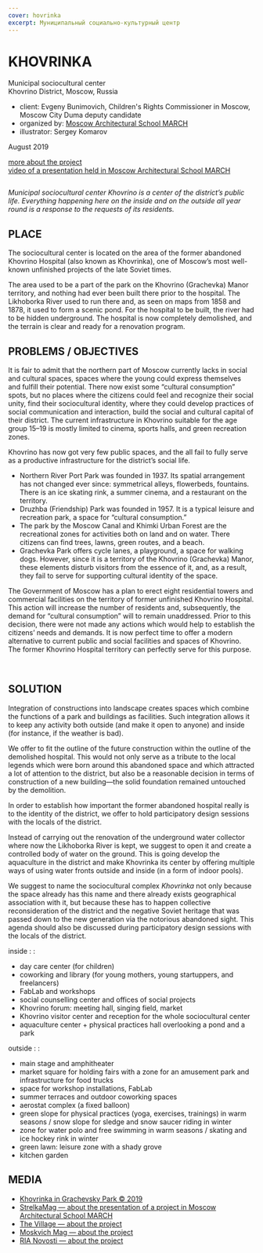 ```yaml
---
cover: hovrinka
excerpt: Муниципальный социально-культурный центр
---
```


# KHOVRINKA

Municipal sociocultural center<br/>
Khovrino District, Moscow, Russia

- client: Evgeny Bunimovich, Children's Rights Commissioner in Moscow, Moscow City Duma deputy candidate
- organized by: [Moscow Architectural School MARCH](https://march.ru/)
- illustrator: Sergey Komarov

August 2019

[more about the project](https://issuu.com/unit4/docs/hovrinka)<br/>
[video of a presentation held in Moscow Architectural School MARCH](https://www.yabloko.ru/regnews/Moscow/2019/08/22)

<Image src="https://unitcdn.tmshv.com/hovrinka_01_05925e493f.jpg" alt="" />

_Municipal sociocultural center Khovrino is a center of the district’s public life. Everything happening here on the inside and on the outside all year round is a response to the requests of its residents._

## PLACE
The sociocultural center is located on the area of the former abandoned Khovrino Hospital (also known as Khovrinka), one of Moscow’s most well-known unfinished projects of the late Soviet times.

The area used to be a part of the park on the Khovrino (Grachevka) Manor territory, and nothing had ever been built there prior to the hospital. The Likhoborka River used to run there and, as seen on maps from 1858 and 1878, it used to form a scenic pond. For the hospital to be built, the river had to be hidden underground. The hospital is now completely demolished, and the terrain is clear and ready for a renovation program.

## PROBLEMS / OBJECTIVES

It is fair to admit that the northern part of Moscow currently lacks in social and cultural spaces, spaces where the young could express themselves and fulfill their potential. There now exist some “cultural consumption” spots, but no places where the citizens could feel and recognize their social unity, find their sociocultural identity, where they could develop practices of social communication and interaction, build the social and cultural capital of their district. The current infrastructure in Khovrino suitable for the age group 15–19 is mostly limited to cinema, sports halls, and green recreation zones.

Khovrino has now got very few public spaces, and the all fail to fully serve as a productive infrastructure for the district’s social life.

- Northern River Port Park was founded in 1937. Its spatial arrangement has not changed ever since: symmetrical alleys, flowerbeds, fountains. There is an ice skating rink, a summer cinema, and a restaurant on the territory.
- Druzhba (Friendship) Park was founded in 1957. It is a typical leisure and recreation park, a space for “cultural consumption.”
- The park by the Moscow Canal and Khimki Urban Forest are the recreational zones for activities both on land and on water. There citizens can find trees, lawns, green routes, and a beach.
- Grachevka Park offers cycle lanes, a playground, a space for walking dogs. However, since it is a territory of the Khovrino (Grachevka) Manor, these elements disturb visitors from the essence of it, and, as a result, they fail to serve for supporting cultural identity of the space.

The Government of Moscow has a plan to erect eight residential towers and commercial facilities on the territory of former unfinished Khovrino Hospital. This action will increase the number of residents and, subsequently, the demand for “cultural consumption” will to remain unaddressed. Prior to this decision, there were not made any actions which would help to establish the citizens’ needs and demands. It is now perfect time to offer a modern alternative to current public and social facilities and spaces of Khovrino. The former Khovrino Hospital territory can perfectly serve for this purpose.

<Carousel effect=crossfade>
	<Image src="https://unitcdn.tmshv.com/hovrinka_02_02eee05cee.jpg" alt="" />
	<Image src="https://unitcdn.tmshv.com/hovrinka_03_c9449ec50b.jpg" alt="" />
</Carousel>

## SOLUTION

Integration of constructions into landscape creates spaces which combine the functions of a park and buildings as facilities. Such integration allows it to keep any activity both outside (and make it open to anyone) and inside (for instance, if the weather is bad).

We offer to fit the outline of the future construction within the outline of the demolished hospital. This would not only serve as a tribute to the local legends which were born around this abandoned space and which attracted a lot of attention to the district, but also be a reasonable decision in terms of construction of a new building—the solid foundation remained untouched by the demolition.

In order to establish how important the former abandoned hospital really is to the identity of the district, we offer to hold participatory design sessions with the locals of the district.

Instead of carrying out the renovation of the underground water collector where now the Likhoborka River is kept, we suggest to open it and create a controlled body of water on the ground. This is going develop the aquaculture in the district and make Khovrinka its center by offering multiple ways of using water fronts outside and inside (in a form of indoor pools).

We suggest to name the sociocultural complex _Khovrinka_ not only because the space already has this name and there already exists geographical association with it, but because these has to happen collective reconsideration of the district and the negative Soviet heritage that was passed down to the new generation via the notorious abandoned sight. This agenda should also be discussed during participatory design sessions with the locals of the district.


inside : :
- day care center (for children)
- coworking and library (for young mothers, young startuppers, and freelancers)
- FabLab and workshops
- social counselling center and offices of social projects
- Khovrino forum: meeting hall, singing field, market
- Khovrino visitor center and reception for the whole sociocultural center
- aquaculture center + physical practices hall overlooking a pond and a park

outside : :
- main stage and amphitheater
- market square for holding fairs with a zone for an amusement park and infrastructure for food trucks
- space for workshop installations, FabLab
- summer terraces and outdoor coworking spaces
- aerostat complex (a fixed balloon)
- green slope for physical practices (yoga, exercises, trainings) in warm seasons / snow slope for sledge and snow saucer riding in winter
- zone for water polo and free swimming in warm seasons / skating and ice hockey rink in winter
- green lawn: leisure zone with a shady grove
- kitchen garden

## MEDIA

- [Khovrinka in Grachevsky Park © 2019](https://khovrinka.ru/)
- [StrelkaMag — about the presentation of a project in Moscow Architectural School MARCH](https://strelkamag.com/ru/news/vernut-reku-i-sdelat-kulturnyi-centr-kakim-arkhitektory-vidyat-park-na-meste-byvshei-khovrinskoi-bolnicy)
- [The Village — about the project](https://www.the-village.ru/village/city/news-city/360127-hovrinka)
- [Moskvich Mag — about the project](https://moskvichmag.ru/na-meste-snesennoj-hovrinskoj-bolnitsy-moskovskie-arhitektory-hotyat-sdelat-park/)
- [RIA Novosti — about the project](https://realty.ria.ru/20190822/1557780061.html)



